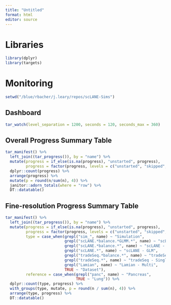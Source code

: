 ```yaml
---
title: "Untitled"
format: html
editor: source
---
```


# Libraries 

```r
library(dplyr)
library(targets)
```

# Monitoring 

```r
setwd("/blue/rbacher/j.leary/repos/scLANE-Sims")
```

## Dashboard

```r
tar_watch(level_separation = 1200, seconds = 120, seconds_max = 360)
```

## Overall Progress Summary Table

```r
tar_manifest() %>% 
  left_join((tar_progress()), by = "name") %>% 
  mutate(progress = if_else(is.na(progress), "unstarted", progress), 
         progress = factor(progress, levels = c("unstarted", "skipped", "started", "built", "errored"))) %>% 
  dplyr::count(progress) %>% 
  arrange(progress) %>% 
  mutate(p = round(n/sum(n), 4)) %>% 
  janitor::adorn_totals(where = "row") %>% 
  DT::datatable()
```

## Fine-resolution Progress Summary Table

```r
tar_manifest() %>% 
  left_join((tar_progress()), by = "name") %>% 
  mutate(progress = if_else(is.na(progress), "unstarted", progress), 
         progress = factor(progress, levels = c("unstarted", "skipped", "started", "built", "errored")), 
         type = case_when(grepl("sim_", name) ~ "Simulation", 
                          grepl("scLANE.*balance.*GLMM.*", name) ~ "scLANE - GLMM", 
                          grepl("scLANE.*balance.*", name) ~ "scLANE - GEE", 
                          grepl("scLANE.*", name) ~ "scLANE - GLM", 
                          grepl("tradeSeq.*balance.*", name) ~ "tradeSeq - Multi", 
                          grepl("tradeSeq.*", name) ~ "tradeSeq - Single", 
                          grepl("Lamian", name) ~ "Lamian - Multi", 
                          TRUE ~ "Dataset"), 
         reference = case_when(grepl("panc", name) ~ "Pancreas", 
                               TRUE ~ "Lung")) %>% 
  dplyr::count(type, progress) %>% 
  with_groups(type, mutate, p = round(n / sum(n), 4)) %>%
  arrange(type, progress) %>% 
  DT::datatable()
```
